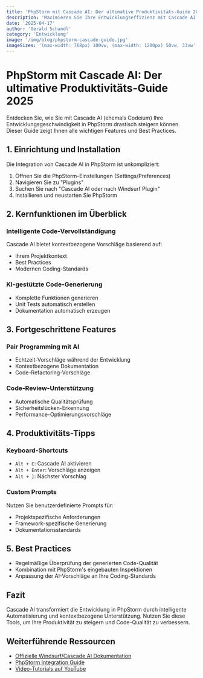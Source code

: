 ```yaml
---
title: 'PhpStorm mit Cascade AI: Der ultimative Produktivitäts-Guide 2025'
description: 'Maximieren Sie Ihre Entwicklungseffizienz mit Cascade AI (ehemals Codeium) in PhpStorm. Praxisnahe Tipps, Einrichtung und fortgeschrittene Features für moderne Entwickler.'
date: '2025-04-17'
author: 'Gerald Schandl'
category: 'Entwicklung'
image: '/img/blog/phpstorm-cascade-guide.jpg'
imageSizes: '(max-width: 768px) 100vw, (max-width: 1200px) 50vw, 33vw'
---
```


# PhpStorm mit Cascade AI: Der ultimative Produktivitäts-Guide 2025

Entdecken Sie, wie Sie mit Cascade AI (ehemals Codeium) Ihre Entwicklungsgeschwindigkeit in PhpStorm drastisch steigern können. Dieser Guide zeigt Ihnen alle wichtigen Features und Best Practices.

## 1. Einrichtung und Installation

Die Integration von Cascade AI in PhpStorm ist unkompliziert:

1. Öffnen Sie die PhpStorm-Einstellungen (Settings/Preferences)
2. Navigieren Sie zu "Plugins"
3. Suchen Sie nach "Cascade AI oder nach Windsurf Plugin"
4. Installieren und neustarten Sie PhpStorm

## 2. Kernfunktionen im Überblick

### Intelligente Code-Vervollständigung

Cascade AI bietet kontextbezogene Vorschläge basierend auf:
- Ihrem Projektkontext
- Best Practices
- Modernen Coding-Standards

### KI-gestützte Code-Generierung

- Komplette Funktionen generieren
- Unit Tests automatisch erstellen
- Dokumentation automatisch erzeugen

## 3. Fortgeschrittene Features

### Pair Programming mit AI

- Echtzeit-Vorschläge während der Entwicklung
- Kontextbezogene Dokumentation
- Code-Refactoring-Vorschläge

### Code-Review-Unterstützung

- Automatische Qualitätsprüfung
- Sicherheitslücken-Erkennung
- Performance-Optimierungsvorschläge

## 4. Produktivitäts-Tipps

### Keyboard-Shortcuts

- `Alt + C`: Cascade AI aktivieren
- `Alt + Enter`: Vorschläge anzeigen
- `Alt + ]`: Nächster Vorschlag

### Custom Prompts

Nutzen Sie benutzerdefinierte Prompts für:
- Projektspezifische Anforderungen
- Framework-spezifische Generierung
- Dokumentationsstandards

## 5. Best Practices

- Regelmäßige Überprüfung der generierten Code-Qualität
- Kombination mit PhpStorm's eingebauten Inspektionen
- Anpassung der AI-Vorschläge an Ihre Coding-Standards

## Fazit

Cascade AI transformiert die Entwicklung in PhpStorm durch intelligente Automatisierung und kontextbezogene Unterstützung. Nutzen Sie diese Tools, um Ihre Produktivität zu steigern und Code-Qualität zu verbessern.

## Weiterführende Ressourcen

- [Offizielle Windsurf/Cascade AI Dokumentation](https://docs.windsurf.com/windsurf/getting-started)
- [PhpStorm Integration Guide](https://plugins.jetbrains.com/plugin/20540-windsurf-plugin-formerly-codeium-for-python-js-java-go--)
- [Video-Tutorials auf YouTube](https://www.youtube.com/@windsurf_ai)
